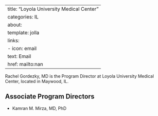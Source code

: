 
---
title: "Loyola University Medical Center"
categories: IL
about:
  template: jolla
  links:
    - icon: email
      text: Email
      href: mailto:nan
---

Rachel Gordezky, MD is the Program Director at Loyola University Medical Center, located in Maywood, IL. 

## Associate Program Directors

- Kamran M. Mirza, MD, PhD
